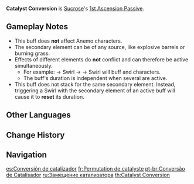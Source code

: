 {{Talent Infobox
|image         = Talent Catalyst Conversion.png
|character     = Sucrose
|type          = 1st Ascension Passive
|info          = When Sucrose triggers a [[Swirl]] effect, all characters in the party with the matching element (excluding Sucrose) have their [[Elemental Mastery]] increased by 50 for 8s.
|utility1      = Party Elemental Mastery
|utility2      = Elemental Reaction Dependent
}}
'''Catalyst Conversion''' is [[Sucrose]]'s [[1st Ascension Passive]].

==Gameplay Notes==
*This buff does '''not''' affect Anemo characters.
*The secondary element can be of any source, like explosive barrels or burning grass.
*Effects of different elements do '''not''' conflict and can therefore be active simultaneously.
**For example: {{Hydro}} → Swirl → {{Pyro}} → Swirl will buff {{Hydro}} and {{Pyro}} characters.
**The buff's duration is independent when several are active.
*This buff does not stack for the same secondary element. Instead, triggering a Swirl with the secondary element of an active buff will cause it to '''reset''' its duration.

==Other Languages==
{{Other Languages
|en      = Catalyst Conversion
|zhs     = 触媒置换术
|zhs_rm  = Chùméi Zhìhuàn Shù
|zht     = 觸媒置換術
|zht_rm  = Chùméi Zhìhuàn Shù
|zh_tl   = Catalyst Conversion
|ja      = 触媒置換術
|ja_rm   = Shokubai Chikanjutsu{{Assumed}}
|ja_tl   = Catalyst Substitution Technique
|ko      = 촉매 치환술
|ko_rm   = Chokmae Chihwansul
|ko_tl   = Catalyst Substitution Technique
|es      = Conversión de catalizador
|es_tl   = Conversion of Catalyst
|fr      = Permutation de catalyste
|fr_tl   = Catalyst Permutation
|ru      = Замещение катализатора
|ru_tl   = 
|th      = Catalyst Conversion
|vi      = Thay Thế Xúc Tác
|vi_tl   = Catalyst Replacement
|de      = Katalysatorenkonversion
|de_tl   = Catalyst Conversion
|id      = Catalyst Conversion
|pt      = Conversão de Catalisador
|pt_tl   = 
}}

==Change History==
{{Change History|1.0}}

==Navigation==
{{Talent Navbox|Sucrose}}

[[es:Conversión de catalizador]]
[[fr:Permutation de catalyste]]
[[pt-br:Conversão de Catalisador]]
[[ru:Замещение катализатора]]
[[th:Catalyst Conversion]]
